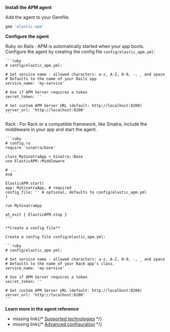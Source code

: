


**Install the APM agent**

Add the agent to your Gemfile.

```ruby
gem 'elastic-apm'
```
**Configure the agent**

Ruby on Rails 
    : APM is automatically started when your app boots.
    Configure the agent by creating the config file `config/elastic_apm.yml`:

    ```ruby
    # config/elastic_apm.yml:

    # Set service name - allowed characters: a-z, A-Z, 0-9, -, _ and space
    # Defaults to the name of your Rails app
    service_name: 'my-service'

    # Use if APM Server requires a token
    secret_token: ''

    # Set custom APM Server URL (default: http://localhost:8200)
    server_url: 'http://localhost:8200'
    ```

Rack 
    : For Rack or a compatible framework, like Sinatra, include the middleware in your app and start the agent.

    ```ruby
    # config.ru
    require 'sinatra/base'

    class MySinatraApp < Sinatra::Base
    use ElasticAPM::Middleware

    # ...
    end

    ElasticAPM.start(
    app: MySinatraApp, # required
    config_file: '' # optional, defaults to config/elastic_apm.yml
    )

    run MySinatraApp

    at_exit { ElasticAPM.stop }
    ```

    **Create a config file**

    Create a config file config/elastic_apm.yml:

    ```ruby
    # config/elastic_apm.yml:

    # Set service name - allowed characters: a-z, A-Z, 0-9, -, _ and space
    # Defaults to the name of your Rack app's class.
    service_name: 'my-service'

    # Use if APM Server requires a token
    secret_token: ''

    # Set custom APM Server URL (default: http://localhost:8200)
    server_url: 'http://localhost:8200'
    ```

**Learn more in the agent reference**

* <DocBadge><DocIcon size="s" type="unlink" title="missing link"/> missing link</DocBadge>{/* [Supported technologies]({book['apm-ruby-ref-v']}/supported-technologies.html) */}
* <DocBadge><DocIcon size="s" type="unlink" title="missing link"/> missing link</DocBadge>{/* [Advanced configuration]({book['apm-ruby-ref-v']}/configuration.html) */}

